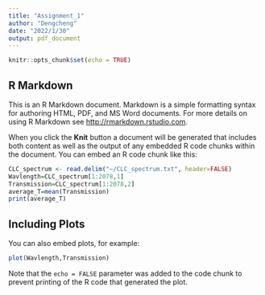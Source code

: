 ---
title: "Assignment_1"
author: "Dengcheng"
date: "2022/1/30"
output: pdf_document
---

```{r setup, include=FALSE}
knitr::opts_chunk$set(echo = TRUE)
```

## R Markdown

This is an R Markdown document. Markdown is a simple formatting syntax for authoring HTML, PDF, and MS Word documents. For more details on using R Markdown see <http://rmarkdown.rstudio.com>.

When you click the **Knit** button a document will be generated that includes both content as well as the output of any embedded R code chunks within the document. You can embed an R code chunk like this:

```{r}
CLC_spectrum <- read.delim("~/CLC_spectrum.txt", header=FALSE)
Wavlength=CLC_spectrum[1:2078,1]
Transmission=CLC_spectrum[1:2078,2]
average_T=mean(Transmission)
print(average_T)
```

## Including Plots

You can also embed plots, for example:

```{r pressure, echo=FALSE}
plot(Wavlength,Transmission)
```

Note that the `echo = FALSE` parameter was added to the code chunk to prevent printing of the R code that generated the plot.

